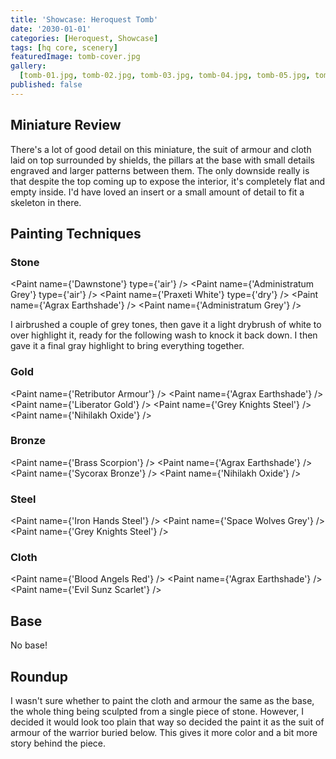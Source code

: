 ```yaml
---
title: 'Showcase: Heroquest Tomb'
date: '2030-01-01'
categories: [Heroquest, Showcase]
tags: [hq core, scenery]
featuredImage: tomb-cover.jpg
gallery:
  [tomb-01.jpg, tomb-02.jpg, tomb-03.jpg, tomb-04.jpg, tomb-05.jpg, tomb-06.jpg]
published: false
---
```



## Miniature Review

There's a lot of good detail on this miniature, the suit of armour and cloth laid on top surrounded by shields, the
pillars at the base with small details engraved and larger patterns between them. The only downside really is that
despite the top coming up to expose the interior, it's completely flat and empty inside. I'd have loved an insert or
a small amount of detail to fit a skeleton in there.

## Painting Techniques

### Stone

<Paint name={'Dawnstone'} type={'air'} />
<Paint name={'Administratum Grey'} type={'air'} />
<Paint name={'Praxeti White'} type={'dry'} />
<Paint name={'Agrax Earthshade'} />
<Paint name={'Administratum Grey'} />

I airbrushed a couple of grey tones, then gave it a light drybrush of white to over highlight it, ready for the
following wash to knock it back down. I then gave it a final gray highlight to bring everything together.

### Gold

<Paint name={'Retributor Armour'} />
<Paint name={'Agrax Earthshade'} />
<Paint name={'Liberator Gold'} />
<Paint name={'Grey Knights Steel'} />
<Paint name={'Nihilakh Oxide'} />

### Bronze

<Paint name={'Brass Scorpion'} />
<Paint name={'Agrax Earthshade'} />
<Paint name={'Sycorax Bronze'} />
<Paint name={'Nihilakh Oxide'} />

### Steel

<Paint name={'Iron Hands Steel'} />
<Paint name={'Space Wolves Grey'} />
<Paint name={'Grey Knights Steel'} />

### Cloth

<Paint name={'Blood Angels Red'} />
<Paint name={'Agrax Earthshade'} />
<Paint name={'Evil Sunz Scarlet'} />

## Base

No base!

## Roundup

I wasn't sure whether to paint the cloth and armour the same as the base, the whole thing being sculpted from a single
piece of stone. However, I decided it would look too plain that way so decided the paint it as the suit of armour of
the warrior buried below. This gives it more color and a bit more story behind the piece.
